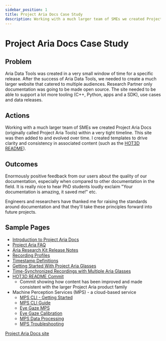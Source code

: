 ```yaml
---
sidebar_position: 1
title: Project Aria Docs Case Study
description: Working with a much larger team of SMEs we created Project Aria Docs (originally called Project Aria Tools) within a very tight timeline.
---
```


# Project Aria Docs Case Study

## Problem
Aria Data Tools was created in a very small window of time for a specific release. After the success of Aria Data Tools, we needed to create a much larger website that catered to multiple audiences. Research Partner only documentation was going to be made open source. The site needed to be able to support a lot more tooling (C++, Python, apps and a SDK), use cases and data releases.

## Actions
Working with a much larger team of SMEs we created Project Aria Docs (originally called Project Aria Tools) within a very tight timeline. This site was then added to and evolved over time. I created templates to drive clarity and consistency in associated content (such as the [HOT3D README](https://github.com/facebookresearch/hot3d/commit/a23c9dc4aa1e0679a5089af376e7cbd32434c2f5)).

## Outcomes
Enormously positive feedback from our users about the quality of our documentation, especially when compared to other documentation in the field. It is really nice to hear PhD students loudly exclaim "Your documentation is amazing, it saved me!" etc.

Engineers and researchers have thanked me for raising the standards around documentation and that they'll take these principles forward into future projects.

## Sample Pages

* [Introduction to Project Aria Docs](/aria_docs/intro.md)
* [Project Aria FAQ](/aria_docs/faq.mdx)
* [Aria Research Kit Release Notes](/aria_docs/sw_release_notes.mdx)
* [Recording Profiles](/aria_docs/recording_profiles.mdx)
* [Timestamp Definitions](/aria_docs/timestamps_in_aria_vrs.mdx)
* [Getting Started With Project Aria Glasses](/aria_docs/ARK_quickstart.mdx)
* [Time-Synchronized Recordings with Multiple Aria Glasses](/aria_docs/ticsync.mdx)
* [HOT3D README Commit](https://github.com/facebookresearch/hot3d/commit/a23c9dc4aa1e0679a5089af376e7cbd32434c2f5)
    * Commit showing how content has been improved and made consistent with the larger Project Aria product family
* Machine Perception Services (MPS) - a cloud-based service
    * [MPS CLI - Getting Started](/aria_docs/mps/mps_cli_getting_started.mdx)
    * [MPS CLI Guide](/aria_docs/mps/mps_cli_guide.mdx)
    * [Eye Gaze MPS](/aria_docs/mps/mps_eye_gaze.mdx)
    * [Eye Gaze Calibration](/aria_docs/mps/eye_gaze_calibration.mdx)
    * [MPS Data Processing](/aria_docs/mps/mps_processing.mdx)
    * [MPS Troubleshooting](/aria_docs/mps/mps_troubleshooting.mdx)

[Project Aria Docs site](https://facebookresearch.github.io/projectaria_tools/docs/intro)